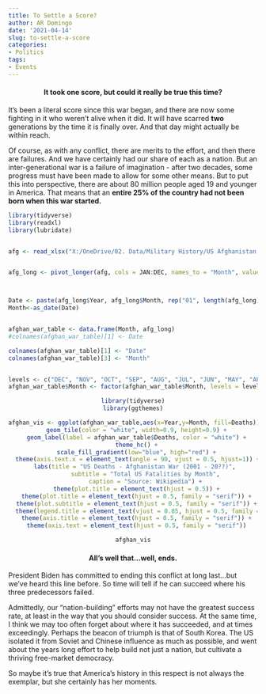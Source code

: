 ```yaml
---
title: To Settle a Score?
author: AR Domingo
date: '2021-04-14'
slug: to-settle-a-score
categories: 
- Politics
tags: 
- Events
---
```




<center>
<h4>It took one score, but could it really be true this time?</h4>
</center>


It's been a literal score since this war began, and there are now some fighting in it who weren't alive when it did.  It will have scarred **two** generations by the time it is finally over.  And that day might actually be within reach.<br>

Of course, as with any conflict, there are merits to the effort, and then there are failures.  And we have certainly had our share of each as a nation.  But an inter-generational war is a failure of imagination - after two decades, some progress must have been made to allow for some other means.  But to put this into perspective, there are about 80 million people aged 19 and younger in America.  That means that an **entire 25% of the country had not been born when this war started.**



```r

library(tidyverse)
library(readxl)
library(lubridate)


afg <- read_xlsx("X:/OneDrive/02. Data/Military History/US Afghanistan War Deaths by Month.xlsx")


afg_long <- pivot_longer(afg, cols = JAN:DEC, names_to = "Month", values_to = "Deaths")



Date <- paste(afg_long$Year, afg_long$Month, rep("01", length(afg_long)), sep = "-")
Month<-as_date(Date)


afghan_war_table <- data.frame(Month, afg_long)
#colnames(afghan_war_table)[1] <- Date

colnames(afghan_war_table)[1] <- "Date"
colnames(afghan_war_table)[3] <- "Month"


levels <- c("DEC", "NOV", "OCT", "SEP", "AUG", "JUL", "JUN", "MAY", "APR", "MAR", "FEB", "JAN")     
afghan_war_table$Month <- factor(afghan_war_table$Month, levels = levels)


```




<center>

```r

library(tidyverse)
library(ggthemes)

afghan_vis <- ggplot(afghan_war_table,aes(x=Year,y=Month, fill=Deaths)) +
  geom_tile(color = "white", width=0.9, height=0.9) +
  geom_label(label = afghan_war_table$Deaths, color = "white") +
  theme_hc() +
  scale_fill_gradient(low="blue", high="red") +
  theme(axis.text.x = element_text(angle = 90, vjust = 0.5, hjust=1)) +
  labs(title = "US Deaths - Afghanistan War (2001 - 20??)", 
       subtitle = "Total US Fatalities by Month",
       caption = "Source: Wikipedia") +
  theme(plot.title = element_text(hjust = 0.5)) +
  theme(plot.title = element_text(hjust = 0.5, family = "serif")) +
  theme(plot.subtitle = element_text(hjust = 0.5, family = "serif")) +
  theme(legend.title = element_text(vjust = 0.85, hjust = 0.5, family = "serif")) +
  theme(axis.title = element_text(hjust = 0.5, family = "serif")) +
  theme(axis.text = element_text(hjust = 0.5, family = "serif"))

afghan_vis


```
</center>


<center>
<h4>All's well that...well, ends.</h4>
</center>


President Biden has committed to ending this conflict at long last...but we've heard this line before.  So time will tell if he can succeed where his three predecessors failed.

Admittedly, our "nation-building" efforts may not have the greatest success rate, at least in the way that you should consider success.  At the same time, I think we may too often forget about where it has succeeded, and at times exceedingly.  Perhaps the beacon of triumph is that of South Korea.  The US isolated it from Soviet and Chinese influence as much as possible, and went about the years long effort to help build not just a nation, but cultivate a thriving free-market democracy.  

So maybe it's true that America's history in this respect is not always the exemplar, but she certainly has her moments.


